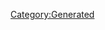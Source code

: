 {{Database/Costume/CostumeInfo
 |ID=36
 |DivaId=2
 |PrismCostumeId=16
 |Enabled=2
 |SkillId=24
 |EODICFLJAKO=False
 |AGBPBDODKBK=1
 |HMCOGDICFNB=1
 |LevelMax=4
 |HGBJODBCJDA=4
 |EGLDFPILJLG=0
 |GLEEPAFMPLO=False
 |IIELLEPEEFH=3070
}}
[[Category:Generated]]
